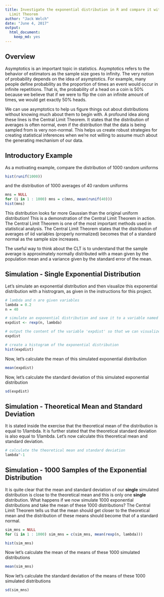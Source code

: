 ```yaml
---
title: Investigate the exponential distribution in R and compare it with the Central
  Limit Theorem
author: "Jack Welch"
date: "June 4, 2017"
output: 
  html_document: 
    keep_md: yes
---
```


## Overview
Asymptotics is an important topic in statistics. Asymptotics refers to the behavior of estimators as the sample size goes to infinity. The very notion of probability depends on the idea of asymptotics. For example, many people define probability as the proportion of times an event would occur in infinite repetitions. That is, the probability of a head on a coin is 50% because we believe that if we were to flip the coin an infinite amount of times, we would get exactly 50% heads.

We can use asymptotics to help us figure things out about distributions without knowing much about them to begin with. A profound idea along these lines is the Central Limit Theorem. It states that the distribution of averages is often normal, even if the distribution that the data is being sampled from is very non-normal. This helps us create robust strategies for creating statistical inferences when we're not willing to assume much about the generating mechanism of our data.

## Introductory Example

As a motivating example, compare the distribution of 1000 random uniforms

```r
hist(runif(1000))
```

and the distribution of 1000 averages of 40 random uniforms

```r
mns = NULL
for (i in 1 : 1000) mns = c(mns, mean(runif(40)))
hist(mns)
```

This distribution looks far more Gaussian than the original uniform distribution!  This is a demonstration of the Central Limit Theorem in action.  The Central Limit Theorem is one of the most important methods used in statistical analysis.  The Central Limit Theorem states that the distribution of averages of iid variables (properly normalized) becomes that of a standard normal as the sample size increases.

The useful way to think about the CLT is to understand that the sample average is approximately normally distributed with a mean given by the population mean and a variance given by the standard error of the mean.

## Simulation - Single Exponential Distribution

Let's simulate an exponential distribution and then visualize this exponential distribution with a histrogram, as given in the instructions for this project.

```r
# lambda and n are given variables
lambda = 0.2
n = 40

# simulate an exponential distribution and save it to a variable named 'expdist'
expdist <- rexp(n, lambda)

# output the content of the variable 'expdist' so that we can visualize the contents
expdist

# create a histogram of the exponential distribution
hist(expdist)
```

Now, let's calculate the mean of this simulated exponential distribution

```r
mean(expdist)
```

Now, let's calculate the standard deviation of this simulated exponential distribution

```r
sd(expdist)
```

## Simulation - Theoretical Mean and Standard Deviation

It is stated inside the exercise that the theoretical mean of the distribution is equal to 1/lambda.  It is further stated that the theoretical standard deviation is also equal to 1/lambda. Let's now calculate this theoretical mean and standard deviation.

```r
# calculate the theoretical mean and standard deviation
lambda^-1
```

## Simulation - 1000 Samples of the Exponential Distribution

It is quite clear that the mean and standard deviation of our **single** simulated distribution is close to the theoretical mean and this is only one **single** distribution.  What happens if we now simulate 1000 exponential distributions and take the mean of these 1000 distributions?  The Central Limit Theorem tells us that the mean should get closer to the theoretical mean and the distribution of these means should become that of a standard normal.

```r
sim_mns = NULL
for (i in 1 : 1000) sim_mns = c(sim_mns, mean(rexp(n, lambda)))

hist(sim_mns)
```

Now let's calculate the mean of the means of these 1000 simulated distributions

```r
mean(sim_mns)
```

Now let's calculate the standard deviation of the means of these 1000 simulated distributions

```r
sd(sim_mns)
```
